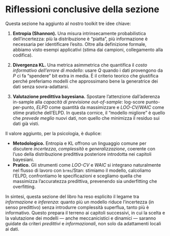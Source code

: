 # Riflessioni conclusive della sezione {.unnumbered .unlisted}

Questa sezione ha aggiunto al nostro toolkit tre idee chiave:

1. **Entropia (Shannon).** Una misura intrinsecamente probabilistica dell’incertezza: più la distribuzione è “piatta”, più informazione è necessaria per identificare l’esito. Oltre alla definizione formale, abbiamo visto esempi applicativi (stima dai campioni, collegamento alla codifica). 

2. **Divergenza KL.** Una metrica asimmetrica che quantifica il *costo informativo dell’errore di modello*: usare $Q$ quando i dati provengono da $P$ ci fa “spendere” bit extra in media. È il criterio teorico che giustifica perché preferiamo modelli che approssimano bene la generatrice dei dati senza sovra-adattarsi.

3. **Valutazione predittiva bayesiana.** Spostare l’attenzione dall’aderenza in-sample alla *capacità di previsione out-of-sample*: log-score punto-per-punto, *ELPD* come quantità da massimizzare e *LOO-CV/WAIC* come stime pratiche dell’ELPD. In questa cornice, il “modello migliore” è quello che *prevede meglio* nuovi dati, non quello che minimizza il residuo sui dati già visti. 

Il valore aggiunto, per la psicologia, è duplice:

* **Metodologico.** Entropia e KL offrono un linguaggio comune per discutere *incertezza*, *complessità* e *generalizzazione*, coerente con l’uso della distribuzione predittiva posteriore introdotta nei capitoli bayesiani.
* **Pratico.** Gli strumenti come *LOO-CV* e *WAIC* si integrano naturalmente nel flusso di lavoro con `brms`/Stan: stimiamo il modello, calcoliamo l’ELPD, confrontiamo le specificazioni e scegliamo quella che massimizza l’accuratezza predittiva, prevenendo sia underfitting che overfitting. 

In sintesi, questa sezione del libro ha reso esplicito il legame tra *informazione* e *inferenza*: quanto più un modello riduce l’incertezza (in senso predittivo) senza introdurre complessità superflua, tanto più è informativo. Questo prepara il terreno ai capitoli successivi, in cui la scelta e la valutazione dei modelli — anche meccanicistici e dinamici — saranno guidate da criteri *predittivi* e *informazionali*, non solo da adattamenti locali ai dati. 


